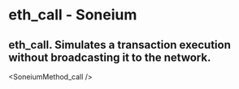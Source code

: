 # eth_call - Soneium

## eth_call. Simulates a transaction execution without broadcasting it to the network.


<SoneiumMethod_call />
